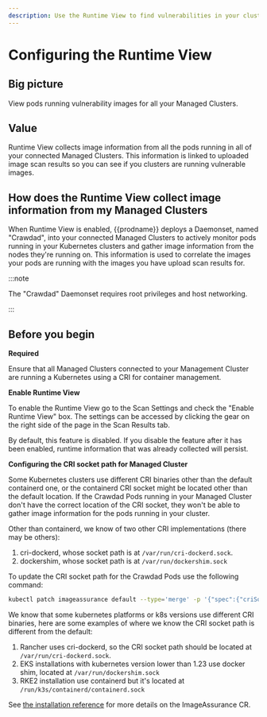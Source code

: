 ```yaml
---
description: Use the Runtime View to find vulnerabilities in your cluster.
---
```


# Configuring the Runtime View

## Big picture

View pods running vulnerability images for all your Managed Clusters.

## Value

Runtime View collects image information from all the pods running in all of your connected Managed Clusters. This information is linked to uploaded image scan results so you can see if you clusters are running vulnerable images.

## How does the Runtime View collect image information from my Managed Clusters

When Runtime View is enabled, {{prodname}} deploys a Daemonset, named "Crawdad", into your connected Managed Clusters to
actively monitor pods running in your Kubernetes clusters and gather image information from the nodes
they're running on. This information is used to correlate the images your pods are running with the images you
have upload scan results for.

:::note

The "Crawdad" Daemonset requires root privileges and host networking.

:::

## Before you begin

**Required**

Ensure that all Managed Clusters connected to your Management Cluster are running a Kubernetes using a CRI for container management.

**Enable Runtime View**

To enable the Runtime View go to the Scan Settings and check the "Enable Runtime View" box. The settings can be
accessed by clicking the gear on the right side of the page in the Scan Results tab.

By default, this feature is disabled. If you disable the feature after it has been enabled, runtime information that was
already collected will persist.

**Configuring the CRI socket path for Managed Cluster**

Some Kubernetes clusters use different CRI binaries other than the default containerd one, or the containerd CRI socket
might be located other than the default location. If the Crawdad Pods running in your Managed Cluster don't have the correct
location of the CRI socket, they won't be able to gather image information for the pods running in your cluster.

Other than containerd, we know of two other CRI implementations (there may be others):
1. cri-dockerd, whose socket path is at `/var/run/cri-dockerd.sock`.
2. dockershim, whose socket path is at `/var/run/dockershim.sock`

To update the CRI socket path for the Crawdad Pods use the following command:
```bash
kubectl patch imageassurance default --type='merge' -p '{"spec":{"criSocketPath":"<path-to-cri-socket"}}'
```

We know that some kubernetes platforms or k8s versions use different CRI binaries, here are some examples of where we
know the CRI socket path is different from the default:
1. Rancher uses cri-dockerd, so the CRI socket path should be located at `/var/run/cri-dockerd.sock`.
2. EKS installations with kubernetes version lower than 1.23 use docker shim, located at `/var/run/dockershim.sock`
3. RKE2 installation use containerd but it's located at `/run/k3s/containerd/containerd.sock`

See [the installation reference](../reference/installation/api.mdx#image-assurance.operator.tigera.io/v1.ImageAssuranceSpec) for more details on the ImageAssurance CR.